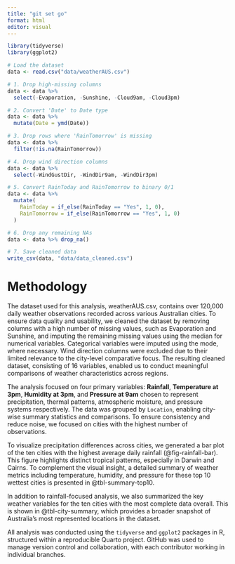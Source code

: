 ```yaml
---
title: "git set go"
format: html
editor: visual
---
```


```r
library(tidyverse)
library(ggplot2)
```

```r
# Load the dataset
data <- read.csv("data/weatherAUS.csv")
```

```r
# 1. Drop high-missing columns
data <- data %>%
  select(-Evaporation, -Sunshine, -Cloud9am, -Cloud3pm)
```

```r
# 2. Convert 'Date' to Date type
data <- data %>%
  mutate(Date = ymd(Date))
```

```r
# 3. Drop rows where 'RainTomorrow' is missing
data <- data %>%
  filter(!is.na(RainTomorrow))
```


```r
# 4. Drop wind direction columns
data <- data %>%
  select(-WindGustDir, -WindDir9am, -WindDir3pm)

# 5. Convert RainToday and RainTomorrow to binary 0/1
data <- data %>%
  mutate(
    RainToday = if_else(RainToday == "Yes", 1, 0),
    RainTomorrow = if_else(RainTomorrow == "Yes", 1, 0)
  )

# 6. Drop any remaining NAs
data <- data %>% drop_na()
```

```r
# 7. Save cleaned data
write_csv(data, "data/data_cleaned.csv")
```



# Methodology

The dataset used for this analysis, weatherAUS.csv, contains over 120,000 daily weather observations recorded across various Australian cities. To ensure data quality and usability, we cleaned the dataset by removing columns with a high number of missing values, such as Evaporation and Sunshine, and imputing the remaining missing values using the median for numerical variables. Categorical variables were imputed using the mode, where necessary. Wind direction columns were excluded due to their limited relevance to the city-level comparative focus. The resulting cleaned dataset, consisting of 16 variables, enabled us to conduct meaningful comparisons of weather characteristics across regions.

The analysis focused on four primary variables: **Rainfall**, **Temperature at 3pm**, **Humidity at 3pm**, and **Pressure at 9am** chosen to represent precipitation, thermal patterns, atmospheric moisture, and pressure systems respectively. The data was grouped by `Location`, enabling city-wise summary statistics and comparisons. To ensure consistency and reduce noise, we focused on cities with the highest number of observations.

To visualize precipitation differences across cities, we generated a bar plot of the ten cities with the highest average daily rainfall (@fig-rainfall-bar). This figure highlights distinct tropical patterns, especially in Darwin and Cairns. To complement the visual insight, a detailed summary of weather metrics including temperature, humidity, and pressure for these top 10 wettest cities is presented in @tbl-summary-top10.

In addition to rainfall-focused analysis, we also summarized the key weather variables for the ten cities with the most complete data overall. This is shown in @tbl-city-summary, which provides a broader snapshot of Australia's most represented locations in the dataset.

All analysis was conducted using the `tidyverse` and `ggplot2` packages in R, structured within a reproducible Quarto project. GitHub was used to manage version control and collaboration, with each contributor working in individual branches.



